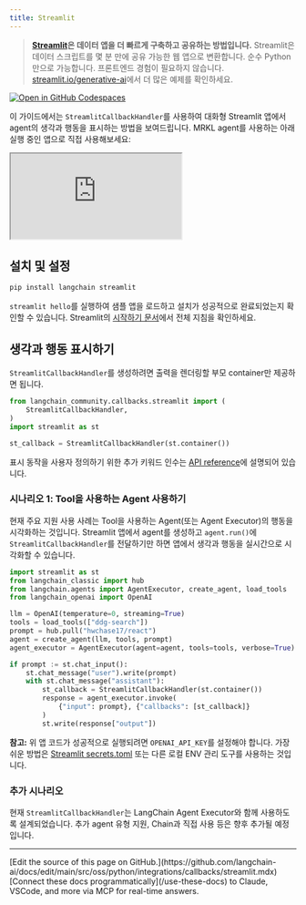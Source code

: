 ```yaml
---
title: Streamlit
---
```


> **[Streamlit](https://streamlit.io/)은 데이터 앱을 더 빠르게 구축하고 공유하는 방법입니다.**
> Streamlit은 데이터 스크립트를 몇 분 만에 공유 가능한 웹 앱으로 변환합니다. 순수 Python만으로 가능합니다. 프론트엔드 경험이 필요하지 않습니다.
> [streamlit.io/generative-ai](https://streamlit.io/generative-ai)에서 더 많은 예제를 확인하세요.

[![Open in GitHub Codespaces](https://github.com/codespaces/badge.svg)](https://codespaces.new/langchain-ai/streamlit-agent?quickstart=1)

이 가이드에서는 `StreamlitCallbackHandler`를 사용하여 대화형 Streamlit 앱에서 agent의 생각과 행동을 표시하는 방법을 보여드립니다. MRKL agent를 사용하는 아래 실행 중인 앱으로 직접 사용해보세요:

<iframe loading="lazy" src="https://langchain-mrkl.streamlit.app/?embed=true&embed_options=light_theme"
        style={{ width: 100 + '%', border: 'none', marginBottom: 1 + 'rem', height: 600 }}
        allow="camera;clipboard-read;clipboard-write;"
></iframe>

## 설치 및 설정

```bash
pip install langchain streamlit
```

`streamlit hello`를 실행하여 샘플 앱을 로드하고 설치가 성공적으로 완료되었는지 확인할 수 있습니다. Streamlit의 [시작하기 문서](https://docs.streamlit.io/library/get-started)에서 전체 지침을 확인하세요.

## 생각과 행동 표시하기

`StreamlitCallbackHandler`를 생성하려면 출력을 렌더링할 부모 container만 제공하면 됩니다.

```python
from langchain_community.callbacks.streamlit import (
    StreamlitCallbackHandler,
)
import streamlit as st

st_callback = StreamlitCallbackHandler(st.container())
```

표시 동작을 사용자 정의하기 위한 추가 키워드 인수는 [API reference](https://python.langchain.com/api_reference/langchain/callbacks/langchain.callbacks.streamlit.streamlit_callback_handler.StreamlitCallbackHandler.html)에 설명되어 있습니다.

### 시나리오 1: Tool을 사용하는 Agent 사용하기

현재 주요 지원 사용 사례는 Tool을 사용하는 Agent(또는 Agent Executor)의 행동을 시각화하는 것입니다. Streamlit 앱에서 agent를 생성하고 `agent.run()`에 `StreamlitCallbackHandler`를 전달하기만 하면 앱에서 생각과 행동을 실시간으로 시각화할 수 있습니다.

```python
import streamlit as st
from langchain_classic import hub
from langchain.agents import AgentExecutor, create_agent, load_tools
from langchain_openai import OpenAI

llm = OpenAI(temperature=0, streaming=True)
tools = load_tools(["ddg-search"])
prompt = hub.pull("hwchase17/react")
agent = create_agent(llm, tools, prompt)
agent_executor = AgentExecutor(agent=agent, tools=tools, verbose=True)

if prompt := st.chat_input():
    st.chat_message("user").write(prompt)
    with st.chat_message("assistant"):
        st_callback = StreamlitCallbackHandler(st.container())
        response = agent_executor.invoke(
            {"input": prompt}, {"callbacks": [st_callback]}
        )
        st.write(response["output"])
```

**참고:** 위 앱 코드가 성공적으로 실행되려면 `OPENAI_API_KEY`를 설정해야 합니다.
가장 쉬운 방법은 [Streamlit secrets.toml](https://docs.streamlit.io/library/advanced-features/secrets-management) 또는 다른 로컬 ENV 관리 도구를 사용하는 것입니다.

### 추가 시나리오

현재 `StreamlitCallbackHandler`는 LangChain Agent Executor와 함께 사용하도록 설계되었습니다. 추가 agent 유형 지원, Chain과 직접 사용 등은 향후 추가될 예정입니다.

---

<Callout icon="pen-to-square" iconType="regular">
    [Edit the source of this page on GitHub.](https://github.com/langchain-ai/docs/edit/main/src/oss/python/integrations/callbacks/streamlit.mdx)
</Callout>
<Tip icon="terminal" iconType="regular">
    [Connect these docs programmatically](/use-these-docs) to Claude, VSCode, and more via MCP for    real-time answers.
</Tip>
